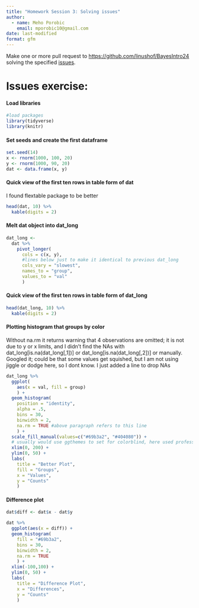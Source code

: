 ```yaml
---
title: "Homework Session 3: Solving issues"
author:
  - name: Meho Porobic
    email: mporobic10@gmail.com
date: last-modified
format: gfm
---
```


Make one or more pull request to <https://github.com/linushof/BayesIntro24> solving the specified [issues](https://github.com/linushof/BayesIntro24/issues).

# Issues exercise:

#### Load libraries

```r
#load packages
library(tidyverse)
library(knitr)
```

#### Set seeds and create the first dataframe

```r
set.seed(14)
x <- rnorm(1000, 100, 20)
y <- rnorm(1000, 90, 20)
dat <- data.frame(x, y)
```

#### Quick view of the first ten rows in table form of dat

I found flextable package to be better

```r
head(dat, 10) %>%
  kable(digits = 2)
```

#### Melt dat object into dat_long

```r
dat_long <- 
  dat %>%
    pivot_longer(
      cols = c(x, y),
      #lines below just to make it identical to previous dat_long
      cols_vary = "slowest", 
      names_to = "group",
      values_to = "val"
      )
```

#### Quick view of the first ten rows in table form of dat_long

```r
head(dat_long, 10) %>%
  kable(digits = 2)
```

#### Plotting histogram that groups by color

Without na.rm it returns warning that 4 observations are omitted; it is not due to y or x limits, and I didn't find the NAs with dat_long\[is.na(dat_long\[,1\])\] or dat_long\[is.na(dat_long\[,2\])\] or manually.\
Googled it; could be that some values get squished, but I am not using jiggle or dodge here, so I dont know. I just added a line to drop NAs

```r
dat_long %>%
  ggplot(
    aes(x = val, fill = group)
    ) +
  geom_histogram(
    position = "identity",
    alpha = .5,
    bins = 30,
    binwidth = 2,
    na.rm = TRUE #above paragraph refers to this line
    ) +
  scale_fill_manual(values=c("#69b3a2", "#404080")) +
  # usually would use ggthemes to set for colorblind, here used professors colors
  xlim(0, 200) +
  ylim(0, 50) +
  labs(
    title = "Better Plot",
    fill = "Groups",
    x = "Values",
    y = "Counts"
    )
```

#### Difference plot

```r
dat$diff <- dat$x - dat$y

dat %>%
  ggplot(aes(x = diff)) +
  geom_histogram(
    fill = "#69b3a2",
    bins = 30,
    binwidth = 2,
    na.rm = TRUE
    ) +
  xlim(-100,100) +
  ylim(0, 50) +
  labs(
    title = "Difference Plot",
    x = "Differences",
    y = "Counts"
    )
```
